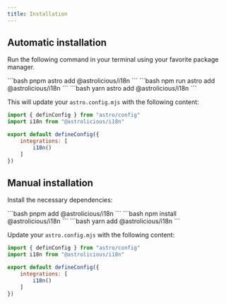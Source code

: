 ```yaml
---
title: Installation
---
```



## Automatic installation

Run the following command in your terminal using your favorite package manager.

<Tabs>
    <TabItem label="pnpm" icon="pnpm">
    ```bash
    pnpm astro add @astrolicious/i18n
    ```
    </TabItem>
    <TabItem label="npm" icon="seti:npm">
    ```bash
    npm run astro add @astrolicious/i18n
    ```
    </TabItem>
    <TabItem label="yarn" icon="seti:yarn">
    ```bash
    yarn astro add @astrolicious/i18n
    ```
    </TabItem>
</Tabs>

This will update your `astro.config.mjs` with the following content:

```js title="astro.config.mjs" ins={2,6}
import { definConfig } from "astro/config"
import i18n from "@astrolicious/i18n"

export default defineConfig({
    integrations: [
        i18n()
    ]
})
```

## Manual installation

Install the necessary dependencies:

<Tabs>
    <TabItem label="pnpm" icon="pnpm">
    ```bash
    pnpm add @astrolicious/i18n
    ```
    </TabItem>
    <TabItem label="npm" icon="seti:npm">
    ```bash
    npm install @astrolicious/i18n
    ```
    </TabItem>
    <TabItem label="yarn" icon="seti:yarn">
    ```bash
    yarn add @astrolicious/i18n
    ```
    </TabItem>
</Tabs>

Update your `astro.config.mjs` with the following content:

```js title="astro.config.mjs" ins={2,6}
import { definConfig } from "astro/config"
import i18n from "@astrolicious/i18n"

export default defineConfig({
    integrations: [
        i18n()
    ]
})
```